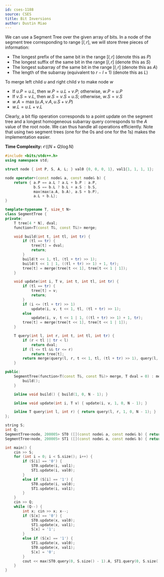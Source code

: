 ```yaml
---
id: cses-1188
source: CSES
title: Bit Inversions
author: Dustin Miao
---
```


We can use a Segment Tree over the given array of bits. In a node of the segment tree corresponding to range $[l, r]$, we will store three pieces of information:
- The longest prefix of the same bit in the range $[l, r]$ (denote this as $P$)
- The longest suffix of the same bit in the range $[l, r]$ (denote this as $S$)
- The longest subarray of the same bit in the range $[l, r]$ (denote this as $A$)
- The length of the subarray (equivalent to $r - l + 1$) (denote this as $L$)

To merge left child $u$ and right child $v$ to make node $w$
- If $u.P = u.L$, then $w.P = u.L + v.P$; otherwise, $w.P = u.P$
- If $v.S = v.L$, then $w.S = v.S + u.S$; otherwise, $w.S = v.S$
- $w.A = \max(u.A, v.A, u.S + v.P)$
- $w.L = u.L + v.L$

Clearly, a bit flip operation corresponds to a point update on the segment tree and a longest homogeneous subarray query corresponds to the $A$ value of 
the root node. We can thus handle all operations efficiently. Note that using two segment trees (one for the 0s and one for the 1s) makes the implementation 
easier. 

**Time Complexity:** $\mathcal{O}((N + Q)\log N)$

<LanguageSection>

<CPPSection>
  
```cpp
#include <bits/stdc++.h>
using namespace std;

struct node { int P, S, A, L; } val0 {0, 0, 0, 1}, val1{1, 1, 1, 1};

node operator+(const node& a, const node& b) {
	return { a.P == a.L ? a.L + b.P : a.P,
			 b.S == b.L ? b.L + a.S : b.S, 
			 max(max(a.A, b.A), a.S + b.P),
			 a.L + b.L};
}

template<typename T, size_t N>
class SegmentTree {
private:
	T tree[4 * N], dval;
	function<T(const T&, const T&)> merge;

	void build(int t, int tl, int tr) {
		if (tl == tr) {
			tree[t] = dval;
			return;
		}
		build(t << 1, tl, (tl + tr) >> 1);
		build(t << 1 | 1, ((tl + tr) >> 1) + 1, tr);
		tree[t] = merge(tree[t << 1], tree[t << 1 | 1]);
	} 

	void update(int i, T v, int t, int tl, int tr) {
		if (tl == tr) {
			tree[t] = v;
			return;
		}
		if (i <= (tl + tr) >> 1) 
			update(i, v, t << 1, tl, (tl + tr) >> 1);
		else 
			update(i, v, t << 1 | 1, ((tl + tr) >> 1) + 1, tr);
		tree[t] = merge(tree[t << 1], tree[t << 1 | 1]);
	}

	T query(int l, int r, int t, int tl, int tr) {
		if (r < tl || tr < l)
			return dval;
		if (l <= tl && tr <= r)
			return tree[t];
		return merge(query(l, r, t << 1, tl, (tl + tr) >> 1), query(l, r, t << 1 | 1, ((tl + tr) >> 1) + 1, tr));
	}

public:
	SegmentTree(function<T(const T&, const T&)> merge, T dval = 0) : merge(merge), dval(dval) {
		build();
	}

	inline void build() { build(1, 0, N - 1); }

	inline void update(int i, T v) { update(i, v, 1, 0, N - 1); }

	inline T query(int l, int r) { return query(l, r, 1, 0, N - 1); }
};

string S;
int Q;
SegmentTree<node, 200005> ST0 ([](const node& a, const node& b) { return a + b; }, val0);
SegmentTree<node, 200005> ST1 ([](const node& a, const node& b) { return a + b; }, val0);

int main() {
	cin >> S;
	for (int i = 0; i < S.size(); i++) {
		if (S[i] == '0') {
			ST0.update(i, val1);
			ST1.update(i, val0);
		}
		else if (S[i] == '1') {
			ST0.update(i, val0);
			ST1.update(i, val1);
		}
	}
	cin >> Q;
	while (Q--) {
		int x; cin >> x; x--;
		if (S[x] == '0') {
			ST0.update(x, val0);
			ST1.update(x, val1);
			S[x] = '1';
		}
		else if (S[x] == '1') {
			ST1.update(x, val0);
			ST0.update(x, val1);
			S[x] = '0';
		}
		cout << max(ST0.query(0, S.size() - 1).A, ST1.query(0, S.size() - 1).A) << ' ';
	}
}
```
</CPPSection>

</LanguageSection>

